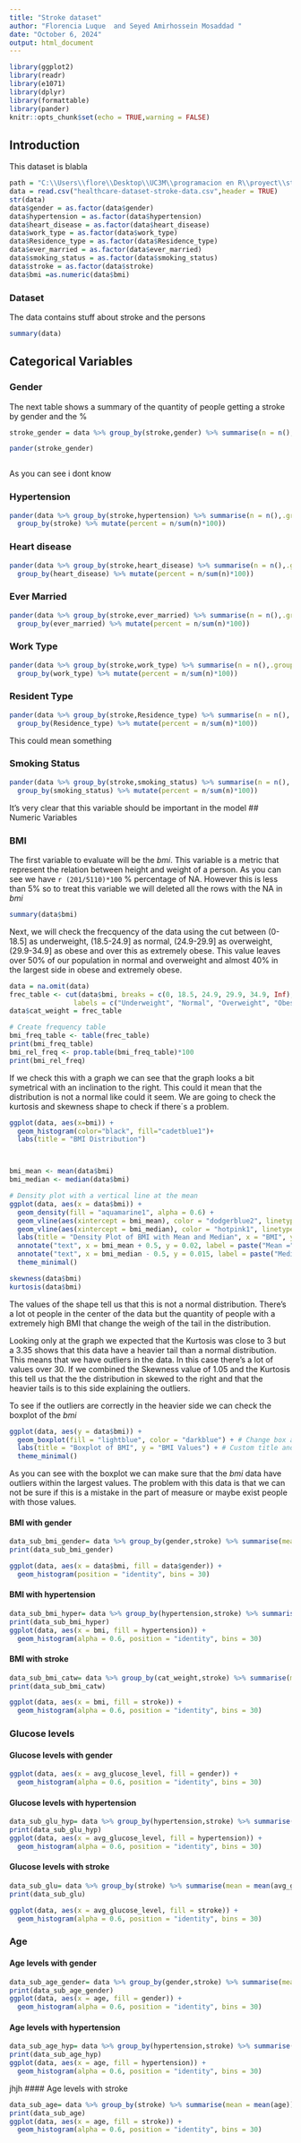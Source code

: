 ---
title: "Stroke dataset"
author: "Florencia Luque  and Seyed Amirhossein Mosaddad "
date: "October 6, 2024"
output: html_document
---

```{r,echo=FALSE}
library(ggplot2)
library(readr)
library(e1071)
library(dplyr)
library(formattable)
library(pander)
knitr::opts_chunk$set(echo = TRUE,warning = FALSE)

```

## Introduction

This dataset is blabla

```{r setup, include=FALSE}
path = "C:\\Users\\flore\\Desktop\\UC3M\\programacion en R\\proyect\\stroke data\\"
data = read.csv("healthcare-dataset-stroke-data.csv",header = TRUE)
str(data)
data$gender = as.factor(data$gender)
data$hypertension = as.factor(data$hypertension)
data$heart_disease = as.factor(data$heart_disease)
data$work_type = as.factor(data$work_type)
data$Residence_type = as.factor(data$Residence_type)
data$ever_married = as.factor(data$ever_married)
data$smoking_status = as.factor(data$smoking_status)
data$stroke = as.factor(data$stroke)
data$bmi =as.numeric(data$bmi)
```

### Dataset

The data contains stuff about stroke and the persons

```{r}
summary(data)
```

## Categorical Variables

### Gender

The next table shows a summary of the quantity of people getting a stroke by gender and the %

```{r, warning=FALSE}
stroke_gender = data %>% group_by(stroke,gender) %>% summarise(n = n(),.groups = "drop") %>% group_by(gender) %>% mutate(percent = n/sum(n)*100)

pander(stroke_gender)



```

As you can see i dont know

### Hypertension

```{r, warning=FALSE}
pander(data %>% group_by(stroke,hypertension) %>% summarise(n = n(),.groups = "drop")%>%
  group_by(stroke) %>% mutate(percent = n/sum(n)*100))

```

### Heart disease

```{r, warning=FALSE}
pander(data %>% group_by(stroke,heart_disease) %>% summarise(n = n(),.groups = "drop")%>%
  group_by(heart_disease) %>% mutate(percent = n/sum(n)*100))

```

### Ever Married

```{r}
pander(data %>% group_by(stroke,ever_married) %>% summarise(n = n(),.groups = "drop")%>%
  group_by(ever_married) %>% mutate(percent = n/sum(n)*100))

```

### Work Type

```{r}
pander(data %>% group_by(stroke,work_type) %>% summarise(n = n(),.groups = "drop")%>%
  group_by(work_type) %>% mutate(percent = n/sum(n)*100))

```

### Resident Type

```{r}
pander(data %>% group_by(stroke,Residence_type) %>% summarise(n = n(),.groups = "drop")%>%
  group_by(Residence_type) %>% mutate(percent = n/sum(n)*100))

```

This could mean something

### Smoking Status

```{r}
pander(data %>% group_by(stroke,smoking_status) %>% summarise(n = n(),.groups = "drop")%>%
  group_by(smoking_status) %>% mutate(percent = n/sum(n)*100))

```

It's very clear that this variable should be important in the model \## Numeric Variables

### BMI

The first variable to evaluate will be the *bmi*. This variable is a metric that represent the relation between height and weight of a person. As you can see we have `r (201/5110)*100` % percentage of NA. However this is less than 5% so to treat this variable we will deleted all the rows with the NA in *bmi*

```{r}
summary(data$bmi)
```

Next, we will check the frecquency of the data using the cut between (0-18.5] as underweight, (18.5-24.9] as normal, (24.9-29.9] as overweight, (29.9-34.9] as obese and over this as extremely obese. This value leaves over 50% of our population in normal and overweight and almost 40% in the largest side in obese and extremely obese.

```{r}
data = na.omit(data)
frec_table <- cut(data$bmi, breaks = c(0, 18.5, 24.9, 29.9, 34.9, Inf), 
                labels = c("Underweight", "Normal", "Overweight", "Obese", "Extremely Obese"))
data$cat_weight = frec_table

# Create frequency table
bmi_freq_table <- table(frec_table)
print(bmi_freq_table)
bmi_rel_freq <- prop.table(bmi_freq_table)*100
print(bmi_rel_freq)


```

If we check this with a graph we can see that the graph looks a bit symetrical with an inclination to the right. This could it mean that the distribution is not a normal like could it seem. We are going to check the kurtosis and skewness shape to check if there´s a problem.

```{r, warning = FALSE}
ggplot(data, aes(x=bmi)) + 
  geom_histogram(color="black", fill="cadetblue1")+
  labs(title = "BMI Distribution")



bmi_mean <- mean(data$bmi)
bmi_median <- median(data$bmi)

# Density plot with a vertical line at the mean
ggplot(data, aes(x = data$bmi)) +
  geom_density(fill = "aquamarine1", alpha = 0.6) +
  geom_vline(aes(xintercept = bmi_mean), color = "dodgerblue2", linetype = "dashed", size = 1) +
  geom_vline(aes(xintercept = bmi_median), color = "hotpink1", linetype = "dotted", size = 1) +
  labs(title = "Density Plot of BMI with Mean and Median", x = "BMI", y = "Density") +
  annotate("text", x = bmi_mean + 0.5, y = 0.02, label = paste("Mean =", round(bmi_mean, 2)), color = "dodgerblue2") +
  annotate("text", x = bmi_median - 0.5, y = 0.015, label = paste("Median =", round(bmi_median, 2)), color = "hotpink1") +
  theme_minimal()
```

```{r}
skewness(data$bmi)
kurtosis(data$bmi)
```

The values of the shape tell us that this is not a normal distribution. There's a lot ot people in the center of the data but the quantity of people with a extremely high BMI that change the weigh of the tail in the distribution.

Looking only at the graph we expected that the Kurtosis was close to 3 but a 3.35 shows that this data have a heavier tail than a normal distribution. This means that we have outliers in the data. In this case there's a lot of values over 30. If we combined the Skewness value of 1.05 and the Kurtosis this tell us that the the distribution in skewed to the right and that the heavier tails is to this side explaining the outliers.

To see if the outliers are correctly in the heavier side we can check the boxplot of the *bmi*

```{r}
ggplot(data, aes(y = data$bmi)) + 
  geom_boxplot(fill = "lightblue", color = "darkblue") + # Change box and border color
  labs(title = "Boxplot of BMI", y = "BMI Values") + # Custom title and labels
  theme_minimal()
```

As you can see with the boxplot we can make sure that the *bmi* data have outliers within the largest values. The problem with this data is that we can not be sure if this is a mistake in the part of measure or maybe exist people with those values.

#### BMI with gender

```{r}


data_sub_bmi_gender= data %>% group_by(gender,stroke) %>% summarise(mean = mean(bmi))
print(data_sub_bmi_gender)

ggplot(data, aes(x = data$bmi, fill = data$gender)) + 
  geom_histogram(position = "identity", bins = 30)
```

#### BMI with hypertension

```{r}


data_sub_bmi_hyper= data %>% group_by(hypertension,stroke) %>% summarise(mean = mean(bmi))
print(data_sub_bmi_hyper)
ggplot(data, aes(x = bmi, fill = hypertension)) + 
  geom_histogram(alpha = 0.6, position = "identity", bins = 30)
```

#### BMI with stroke

```{r, warning=FALSE}


data_sub_bmi_catw= data %>% group_by(cat_weight,stroke) %>% summarise(mean = mean(bmi))
print(data_sub_bmi_catw)

ggplot(data, aes(x = bmi, fill = stroke)) + 
  geom_histogram(alpha = 0.6, position = "identity", bins = 30)
```

### Glucose levels

#### Glucose levels with gender

```{r, warning=FALSE}
ggplot(data, aes(x = avg_glucose_level, fill = gender)) + 
  geom_histogram(alpha = 0.6, position = "identity", bins = 30)
```

#### Glucose levels with hypertension

```{r, warning=FALSE}


data_sub_glu_hyp= data %>% group_by(hypertension,stroke) %>% summarise(mean = mean(avg_glucose_level))
print(data_sub_glu_hyp)
ggplot(data, aes(x = avg_glucose_level, fill = hypertension)) + 
  geom_histogram(alpha = 0.6, position = "identity", bins = 30)
```

#### Glucose levels with stroke

```{r, warning=FALSE}
data_sub_glu= data %>% group_by(stroke) %>% summarise(mean = mean(avg_glucose_level))
print(data_sub_glu)

ggplot(data, aes(x = avg_glucose_level, fill = stroke)) + 
  geom_histogram(alpha = 0.6, position = "identity", bins = 30)
```

### Age

#### Age levels with gender

```{r, warning=FALSE}
data_sub_age_gender= data %>% group_by(gender,stroke) %>% summarise(mean = mean(age))
print(data_sub_age_gender)
ggplot(data, aes(x = age, fill = gender)) + 
  geom_histogram(alpha = 0.6, position = "identity", bins = 30)
```

#### Age levels with hypertension

```{r, warning=FALSE}

data_sub_age_hyp= data %>% group_by(hypertension,stroke) %>% summarise(mean = mean(age))
print(data_sub_age_hyp)
ggplot(data, aes(x = age, fill = hypertension)) + 
  geom_histogram(alpha = 0.6, position = "identity", bins = 30)
```

jhjh \#### Age levels with stroke

```{r, warning=FALSE}

data_sub_age= data %>% group_by(stroke) %>% summarise(mean = mean(age))
print(data_sub_age)
ggplot(data, aes(x = age, fill = stroke)) + 
  geom_histogram(alpha = 0.6, position = "identity", bins = 30)
```
